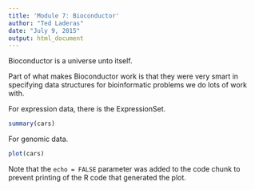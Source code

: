 ```yaml
---
title: 'Module 7: Bioconductor'
author: "Ted Laderas"
date: "July 9, 2015"
output: html_document
---
```


Bioconductor is a universe unto itself. 

Part of what makes Bioconductor work is that they were very smart in specifying data structures for bioinformatic problems we do lots of work with.

For expression data, there is the ExpressionSet.

```r
summary(cars)
```

For genomic data.

```r
plot(cars)
```

Note that the `echo = FALSE` parameter was added to the code chunk to prevent printing of the R code that generated the plot.

